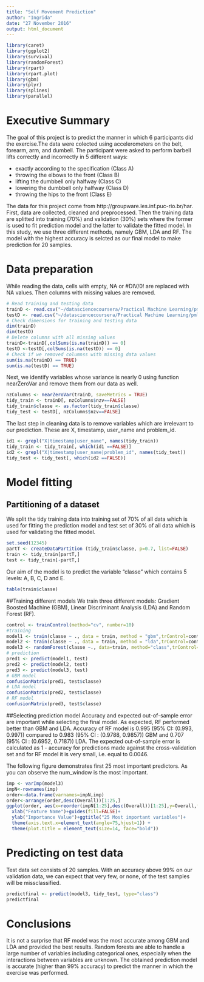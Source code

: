 ```yaml
---
title: "Self Movement Prediction"
author: "Ingrida"
date: "27 November 2016"
output: html_document
---
```

```r
library(caret)
library(ggplot2)
library(survival)
library(randomForest)
library(rpart) 
library(rpart.plot)
library(gbm)
library(plyr)
library(splines)
library(parallel)
```
# Executive Summary
The goal of this project is to predict the manner in which 6 participants did the exercise.The data were colected using accelerometers on the belt, forearm, arm, and dumbell. The participant were asked to perform barbell lifts correctly and incorrectly in 5 different ways:

- exactly according to the specification (Class A)
- throwing the elbows to the front (Class B)
- lifting the dumbbell only halfway (Class C)
- lowering the dumbbell only halfway (Class D)
- throwing the hips to the front (Class E)

The data for this project come from http://groupware.les.inf.puc-rio.br/har. First, data are collected, cleaned and preprocessed. Then the training data are splitted into training (70%) and validation (30%) sets where the former is used to fit prediction model and the latter to validate the fitted model. In this study, we use three different methods, namely GBM, LDA and RF. The model with the highest accuracy is selcted as our final model to make prediction for 20 samples.

# Data preparation
While reading the data, cells with empty, NA or #DIV/0! are replaced with NA values. Then columns with missing values are removed.
```r
# Read training and testing data
trainD <- read.csv("~/datasciencecoursera/Practical Machine Learning/pml-training.csv", head=TRUE, sep=",", na.strings=c("NA","#DIV/0!","")) 
testD <- read.csv("~/datasciencecoursera/Practical Machine Learning/pml-testing.csv", head=TRUE, sep=",", na.strings=c("NA","#DIV/0!","")) 
# Check dimensions for training and testing data
dim(trainD)
dim(testD)
# Delete columns with all missing values
trainD<-trainD[,colSums(is.na(trainD)) == 0]
testD <-testD[,colSums(is.na(testD)) == 0]
# Check if we removed columnss with missing data values
sum(is.na(trainD) == TRUE)
sum(is.na(testD) == TRUE)
```
Next, we identify variables whose variance is nearly 0 using function nearZeroVar and remove them from our data as well.
```r
nzColumns <- nearZeroVar(trainD, saveMetrics = TRUE)
tidy_train <- trainD[, nzColumns$nzv==FALSE]
tidy_train$classe <- as.factor(tidy_train$classe)
tidy_test <- testD[, nzColumns$nzv==FALSE]
```
The last step in cleaning data is to remove variables which are irrelevant to our prediction. These are X, timestamp, user_name and problem_id. 
```r
id1 <- grepl("X|timestamp|user_name", names(tidy_train))
tidy_train <- tidy_train[, which(id1 ==FALSE)]
id2 <- grepl("X|timestamp|user_name|problem_id", names(tidy_test))
tidy_test <- tidy_test[, which(id2 ==FALSE)]
```
# Model fitting
## Partitioning of a dataset
We split the tidy training data into training set of 70% of all data which is used for fitting the prediction model and test set of 30% of all data which is used for validating the fitted model.
```r
set.seed(12345)
partT <- createDataPartition (tidy_train$classe, p=0.7, list=FALSE)
train <- tidy_train[partT,]
test <- tidy_train[-partT,]
```
Our aim of the model is to predict the variable “classe” which contains 5 levels: A, B, C, D and E.
```r
table(train$classe)
```
##Training different models
We train three different models: Gradient Boosted Machine (GBM), Linear Discriminant Analysis (LDA) and Random Forest (RF).
```r
control <- trainControl(method="cv", number=10)
#training
model1 <- train(classe ~ ., data = train, method = "gbm",trControl=control, verbose=FALSE)
model2 <- train(classe ~ ., data = train, method = "lda",trControl=control)
model3 <- randomForest(classe ~., data=train, method="class",trControl=control)
# prediction
pred1 <- predict(model1, test)
pred2 <- predict(model2, test)
pred3 <- predict(model3, test)
# GBM model
confusionMatrix(pred1, test$classe)
# LDA model
confusionMatrix(pred2, test$classe)
# RF model
confusionMatrix(pred3, test$classe)
```
##Selecting prediction model
Accuracy and expected out-of-sample error are important while selecting the final model. As expected, RF performed better than GBM and LDA. Accuracy of RF model is 0.995 (95% CI: (0.993, 0.997)) compared to 0.983 (95% CI : (0.9788, 0.9857)) GBM and 0.707 (95% CI : (0.6952, 0.7187)) LDA. The expected out-of-sample error is calculated as 1 - accuracy for predictions made against the cross-validation set and for RF model it is very small, i.e. equal to 0.0046.

The following figure demonstrates first 25 most important predictors. As you can observe the num_window is the most important.
```r
imp <- varImp(model3)
impN<-rownames(imp)
order<-data.frame(varnames=impN,imp)
order<-arrange(order,desc(Overall))[1:25,]
ggplot(order, aes(x=reorder(impN[1:25],desc(Overall))[1:25],y=Overall,fill=varnames)) + geom_bar(stat="identity") + theme(legend.position="none")+
  xlab("Feature Name")+guides(fill=FALSE)+
  ylab("Importance Value")+ggtitle("25 Most important variables")+
  theme(axis.text.x=element_text(angle=75,hjust=1)) + 
  theme(plot.title = element_text(size=14, face="bold"))
```

# Predicting on test data
Test data set consists of 20 samples. With an accuracy above 99% on our validation data, we can expect that very few, or none, of the test samples will be missclassified.
```r
predictfinal <- predict(model3, tidy_test, type="class")
predictfinal
```
# Conclusions
It is not a surprise that RF model was the most accurate among GBM and LDA and provided the best results. Random forests are able to handle a large number of variables including categorical ones, especially when the interactions between variables are unknown. The obtained prediction model is accurate (higher than 99% accuracy) to predict the manner in which the exercise was performed.